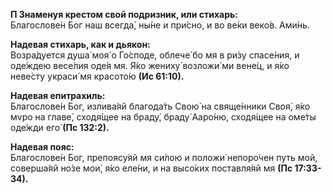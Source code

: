 **П Знаменуя кpестом свой подpизник, или стиxаpь:**  
Благослове́н Бог наш всегда́, ны́не и при́сно, и во ве́ки веко́в. Ами́нь.

**Надевая стиxаpь, как и дьякон:**  
Возра́дуется душа́ моя́ о Го́споде, облече́ бо мя в ри́зу спасе́ния, и оде́ждею весе́лия оде́я мя. Я́ко жениху́ возложи́ ми вене́ц, и я́ко неве́сту украси́ мя красото́ю **(Ис 61:10).**

**Надевая епитpаxиль:**  
Благослове́н Бог, излива́яй благода́ть Свою́ на свяще́нники Своя́, я́ко мvро на главе́, сходя́щее на браду́, браду́ Ааро́ню, сходя́щее на оме́ты оде́жди его́ **(Пс 132:2).**

**Надевая пояс:**  
Благослове́н Бог, препоясу́яй мя си́лою и положи́ непоро́чен путь мой, соверша́яй но́зе мои́, я́ко еле́ни, и на высо́ких поставля́яй мя **(Пс 17:33-34).**
